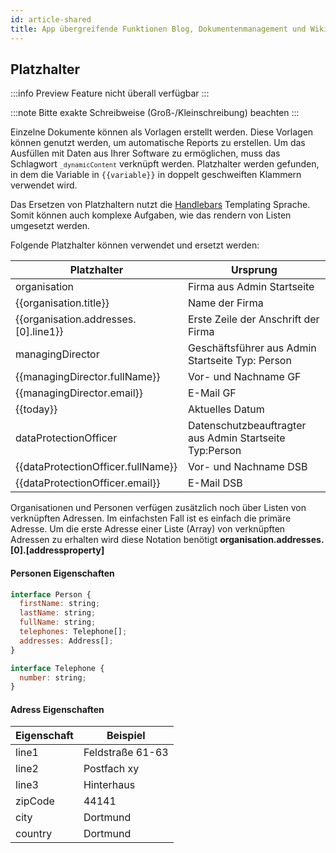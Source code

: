 ---
id: article-shared
title: App übergreifende Funktionen Blog, Dokumentenmanagement und Wiki
---

## Platzhalter

:::info Preview Feature nicht überall verfügbar
:::

:::note Bitte exakte Schreibweise (Groß-/Kleinschreibung) beachten
:::

Einzelne Dokumente können als Vorlagen erstellt werden. Diese Vorlagen können genutzt werden, um automatische Reports zu erstellen.
Um das Ausfüllen mit Daten aus Ihrer Software zu ermöglichen, muss das Schlagwort <code>`_dynamicContent`</code> verknüpft werden. Platzhalter werden gefunden, in dem die Variable in <code>{{variable}}</code> in doppelt geschweiften Klammern verwendet wird.

Das Ersetzen von Platzhaltern nutzt die [Handlebars](https://handlebarsjs.com/) Templating Sprache. Somit können auch komplexe Aufgaben, wie das rendern von Listen umgesetzt werden.

Folgende Platzhalter können verwendet und ersetzt werden:

| Platzhalter                          | Ursprung                                                |
| ------------------------------------ | ------------------------------------------------------- |
| organisation                         | Firma aus Admin Startseite                              |
| {{organisation.title}}               | Name der Firma                                          |
| {{organisation.addresses.[0].line1}} | Erste Zeile der Anschrift der Firma                     |
| managingDirector                     | Geschäftsführer aus Admin Startseite Typ: Person        |
| {{managingDirector.fullName}}        | Vor- und Nachname GF                                    |
| {{managingDirector.email}}           | E-Mail GF                                               |
| {{today}}                            | Aktuelles Datum                                         |
| dataProtectionOfficer                | Datenschutzbeauftragter aus Admin Startseite Typ:Person |
| {{dataProtectionOfficer.fullName}}   | Vor- und Nachname DSB                                   |
| {{dataProtectionOfficer.email}}      | E-Mail DSB                                              |

Organisationen und Personen verfügen zusätzlich noch über Listen von verknüpften Adressen. Im einfachsten Fall ist es einfach die primäre Adresse.
Um die erste Adresse einer Liste (Array) von verknüpften Adressen zu erhalten wird diese Notation benötigt **organisation.addresses.[0].[addressproperty]**

#### Personen Eigenschaften

```jsx
interface Person {
  firstName: string;
  lastName: string;
  fullName: string;
  telephones: Telephone[];
  addresses: Address[];
}
```

```jsx
interface Telephone {
  number: string;
}
```

#### Adress Eigenschaften

| Eigenschaft | Beispiel         |
| ----------- | ---------------- |
| line1       | Feldstraße 61-63 |
| line2       | Postfach xy      |
| line3       | Hinterhaus       |
| zipCode     | 44141            |
| city        | Dortmund         |
| country     | Dortmund         |

